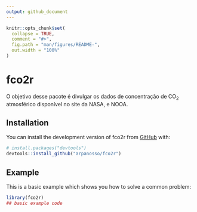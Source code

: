 ```yaml
---
output: github_document
---
```


<!-- README.md is generated from README.Rmd. Please edit that file -->

```r
knitr::opts_chunk$set(
  collapse = TRUE,
  comment = "#>",
  fig.path = "man/figures/README-",
  out.width = "100%"
)
```

# fco2r

<!-- badges: start -->
<!-- badges: end -->

O objetivo desse pacote é divulgar os dados de concentração de CO~2~ atmosférico disponível no site da NASA, e NOOA.

## Installation

You can install the development version of fco2r from [GitHub](https://github.com/) with:

``` r
# install.packages("devtools")
devtools::install_github("arpanosso/fco2r")
```
## Example

This is a basic example which shows you how to solve a common problem:

```r
library(fco2r)
## basic example code
```
